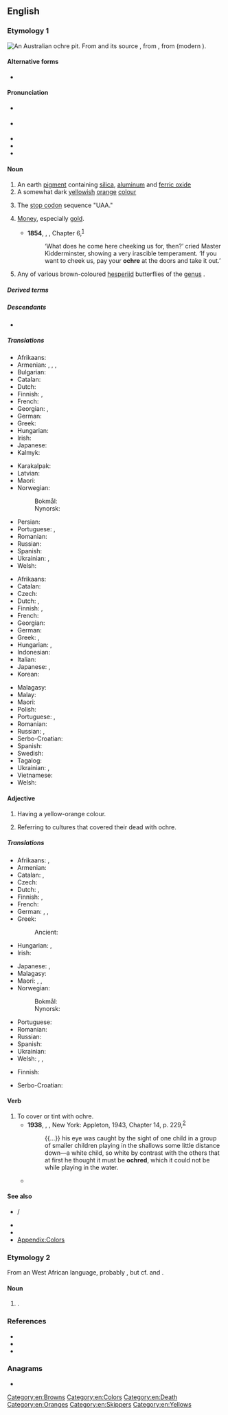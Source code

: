 ==English==

===Etymology 1===
{{was wotd|2010|August|3}}
[[File:AboriginalOchrePitCentralAustralia.JPG|thumb|right|An Australian ochre pit.]]
{{wikipedia}}
From {{der|en|fro|ocre}} and its source {{der|en|la|ōchra}}, from {{der|en|grc|ὤχρα||pale yellow}}, from {{m|grc|ὠχρός||pale, ocher}} (modern {{cog|el|ωχρός}}).

====Alternative forms====
* {{l|en|ocher}} {{qual|chiefly US}}

====Pronunciation====
* {{a|UK}} {{IPA|en|/ˈəʊkə/}}
* {{a|US}} {{IPA|en|/ˈoʊkɚ/}}
* {{audio|en|en-us-ochre.ogg|Audio (US)}}
* {{audio|en|en-au-ochre.ogg|Audio (AU)}}
* {{rhymes|en|əʊkə(ɹ)|s=2}}

====Noun====
{{en-noun|~}}

# An earth [[pigment]] containing [[silica]], [[aluminum]] and [[ferric oxide]]
# A somewhat dark [[yellow]]ish [[orange]] [[color|colour]]
#: {{color panel|E3A857}}
# {{lb|en|molecular biology|colloquial}} The [[stop codon]] sequence "UAA."
# {{lb|en|slang}} [[money|Money]], especially [[gold]].
#* '''1854''', {{w|Charles Dickens}}, ''{{w|Hard Times (novel)|Hard Times}}'', Chapter 6,<sup>[http://www.gutenberg.org/files/786/786-h/786-h.htm]</sup>
#*: ‘What does he come here cheeking us for, then?’ cried Master Kidderminster, showing a very irascible temperament.  ‘If you want to cheek us, pay your '''ochre''' at the doors and take it out.’
# Any of various brown-coloured [[hesperiid]] butterflies of the [[genus]] {{taxlink|Trapezites|genus|ver=190708}}.

=====Derived terms=====
{{der3|en
|brown ochre
|gold ochre
|purple ochre
|red ochre
|yellow ochre
}}

=====Descendants=====
* {{desc|cy|ocr|bor=1}}

=====Translations=====
{{trans-top|earth pigment}}
* Afrikaans: {{t|af|oker}}
* Armenian: {{t+|hy|օխրա}}, {{t+|hy|օքրա}}, {{t+|hy|դեղնդեղ}}, {{t+|hy|դեղնահող}}
* Bulgarian: {{t+|bg|охра|f}}
* Catalan: {{t+|ca|ocre|m}}
* Dutch: {{t+|nl|oker|n}}
* Finnish: {{t+|fi|keltamulta}}, {{t+|fi|okra}}
* French: {{t+|fr|ocre|f}}
* Georgian: {{t|ka|ჟანგმიწა}}, {{t|ka|ოქრა}}
* German: {{t+|de|Ocker|m}}
* Greek: {{t+|el|ώχρα|f}}
* Hungarian: {{t|hu|okker}}
* Irish: {{t|ga|ócar|m}}
* Japanese: {{t|ja|黄土|tr=おうど, ōdo|sc=Jpan}}
* Kalmyk: {{t|xal|шарц}}
{{trans-mid}}
* Karakalpak: {{t|kaa|josa}}
* Latvian: {{t|lv|okers|m}}
* Maori: {{t|mi|kōkōwai}}
* Norwegian:
*: Bokmål: {{t|nb|oker|m}}
*: Nynorsk: {{t|nn|oker|m}}
* Persian: {{t+|fa|اخرا|tr=oxrā|sc=fa-Arab}}
* Portuguese: {{t+|pt|ocre|m}}, {{t+|pt|ocra|f}}
* Romanian: {{t+|ro|ocru|n}}
* Russian: {{t+|ru|о́хра|f}}
* Spanish: {{t+|es|ocre|m}}
* Ukrainian: {{t|uk|во́хра|f}}, {{t|uk|о́хра|f}}
* Welsh: {{t|cy|ocr|m}}
{{trans-bottom}}

{{trans-top|yellowish-orange colour}}
* Afrikaans: {{t|af|okergeel}}
* Catalan: {{t+|ca|ocre}}
* Czech: {{t+|cs|okr|m}}
* Dutch: {{t+|nl|oker|n}}, {{t|nl|okerkleur}}
* Finnish: {{t+|fi|okra}}, {{t|fi|okrankeltainen}}
* French: {{t+|fr|ocre|f}}
* Georgian: {{t|ka|ჟანგისფერი}}
* German: {{t+|de|Ocker|n}}
* Greek: {{t+|el|ώχρα|f}}, {{t|el|υποκίτρινο|n}}
* Hungarian: {{t|hu|okker}}, {{t+|hu|okkersárga}}
* Indonesian: {{t+|id|oker}}
* Italian: {{t+|it|ocra|f}}
* Japanese: {{t|ja|オーカー|tr=ōkā|sc=Jpan}}, {{t|ja|黄土色|tr=おうどいろ, ōdo|sc=Jpan}}
* Korean: {{t|ko|황토}}
{{trans-mid}}
* Malagasy: {{t+|mg|bibidia}}
* Malay: {{t|ms|oker}}
* Maori: {{t|mi|kōkōwai}}
* Polish: {{t+|pl|ochra|f}}
* Portuguese: {{t+|pt|ocre|m}}, {{t+|pt|ocra|f}}
* Romanian: {{t+|ro|ocru}}
* Russian: {{t+|ru|жёлто-оранжевый}} {{t+|ru|цвет|m}}, {{t+|ru|охра}}
* Serbo-Croatian: {{t+|sh|oker}}
* Spanish: {{t+|es|ocre}}
* Swedish: {{t+|sv|ockra|c}}
* Tagalog: {{t|tl|okre}}
* Ukrainian: {{t|uk|во́хра|f}}, {{t|uk|о́хра|f}}
* Vietnamese: {{t|vi|thổ hoàng}}
* Welsh: {{t|cy|ocr|m}}
{{trans-bottom}}

====Adjective====
{{en-adj|-}}

# Having a yellow-orange colour.
# {{lb|en|archaeology}} Referring to cultures that covered their dead with ochre.

=====Translations=====
{{trans-top|having yellow-orange colour}}
* Afrikaans: {{t|af|oker}}, {{t|af|okergeel}}
* Armenian: {{t+|hy|դեղնակարմիր}}
* Catalan: {{t|ca|ocraci}}, {{t+|ca|ocre}}
* Czech: {{t+|cs|okrový}}
* Dutch: {{t+|nl|oker}}, {{t|nl|okerkleurig}}
* Finnish: {{t+|fi|okra}}, {{t|fi|okrankeltainen}}
* French: {{t+|fr|ocre}}
* German: {{t|de|ockern}}, {{t+|de|ocker}}, {{t|de|ockerfarben}}
* Greek:
*: Ancient: {{t|grc|ὠχρός}}
* Hungarian: {{t|hu|okker}}, {{t+|hu|okkersárga}}
* Irish: {{t|ga|ócair|m}}
{{trans-mid}}
* Japanese: {{t-check|ja|オーカーの|tr=ōkā no|sc=Jpan}}, {{t-check|ja|黄土色の|tr=おうどいろの, ōdo no|sc=Jpan}}
* Malagasy: {{t+|mg|bibidia}}
* Maori: {{t|mi|kōkōwai}}, {{t|mi|hōrua}}, {{t|mi|pākākā}}
* Norwegian:
*: Bokmål: {{t|nb|okergul}}
*: Nynorsk: {{t|nn|okergul}}
* Portuguese: {{t+|pt|ocre}}
* Romanian: {{t+|ro|ocru}}
* Russian: {{t+|ru|жёлто-оранжевый}}
* Spanish: {{t+|es|ocre}}
* Ukrainian: {{t|uk|во́христий}}
* Welsh: {{t|cy|ocr}}, {{t|cy|ocraidd}}, {{t|cy|melynaidd}}
{{trans-bottom}}

{{trans-top|in archeology}}
* Finnish: {{t|fi|okrahauta|alt=okrahauta-}}
{{trans-mid}}
{{trans-bottom}}

{{checktrans-top}}
* Serbo-Croatian: {{t+check|sh|oker|m}}<!-- noun or adjective? -->
{{trans-mid}}
{{trans-bottom}}

====Verb====
{{en-verb|pres_ptc2=ochreing}}

# To cover or tint with ochre.
#* '''1938''', {{w|Xavier Herbert}}, ''{{w|Capricornia (novel)|Capricornia}}'', New York: Appleton, 1943, Chapter 14, p. 229,<sup>[https://archive.org/details/capricornianovel00herb]</sup>
#*: {{...}} his eye was caught by the sight of one child in a group of smaller children playing in the shallows some little distance down—a white child, so white by contrast with the others that at first he thought it must be '''ochred''', which it could not be while playing in the water.
#* {{quote-journal|en|date=July 6, 2009|author=Verlyn Klinkenborg|title=How the Thunder Sounds|work=New York Times|url=http://www.nytimes.com/2009/07/06/opinion/06mon4.html
|passage=The sun gloats in the sky, casting a gleam on the pasture where there was so much umbering and '''ochreing''' only moments before.}}

====See also====
* {{l|en|ochrous}} / {{l|en|ochreous}}
* {{l|en|kokowai}}
* {{l|en|ruddle}}
* [[Appendix:Colors]]

===Etymology 2===
From an {{unk|en|nocap=a}} West African language, probably {{der|en|ig|ọ́kụ̀rụ̀}}, but cf. {{cog|ak|ŋkrũmã}} and {{m|ak|ŋkrakra||[[broth]]}}.

====Noun====
{{en-noun|~}}

# {{lb|en|obsolete}} {{alt form|en|okra|nodot=a}}.

===References===
* {{R:OneLook}}
* {{R:Century 1911}}
* {{R:OED Online|entry=okra|part of speech=n|code=130943|date=2004}}

===Anagrams===
* {{anagrams|en|a=cehor|-chore|Roche|chore|ocher|roche}}

[[Category:en:Browns]]
[[Category:en:Colors]]
[[Category:en:Death]]
[[Category:en:Oranges]]
[[Category:en:Skippers]]
[[Category:en:Yellows]]